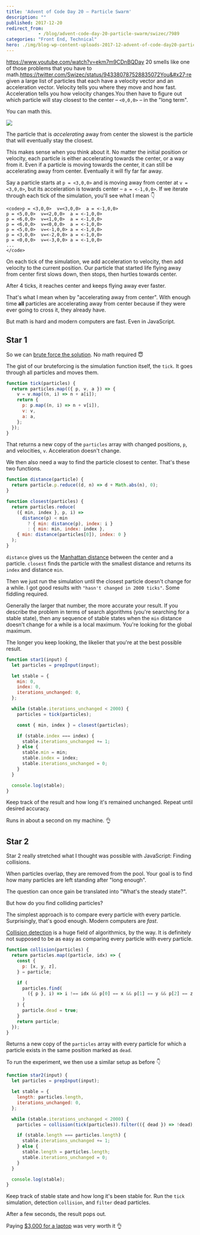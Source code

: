 ```yaml
---
title: 'Advent of Code Day 20 – Particle Swarm'
description: ""
published: 2017-12-20
redirect_from: 
            - /blog/advent-code-day-20-particle-swarm/swizec/7989
categories: "Front End, Technical"
hero: ./img/blog-wp-content-uploads-2017-12-advent-of-code-day20-particles-1024x575.jpg
---
```

https://www.youtube.com/watch?v=ekm7m9CDnBQDay 20 smells like one of those problems that you have to math.https://twitter.com/Swizec/status/943380787528835072You&#x27;re given a large list of particles that each have a velocity vector and an acceleration vector. Velocity tells you where they move and how fast. Acceleration tells you how velocity changes.You then have to figure out which particle will stay closest to the center – `<0,0,0>` – in the &quot;long term&quot;.

You can math this.

![](./img/blog-wp-content-uploads-2017-12-advent-of-code-day20-particles-1024x575.jpg)

The particle that is _accelerating_ away from center the slowest is the particle that will eventually stay the closest.

This makes sense when you think about it. No matter the initial position or velocity, each particle is either accelerating towards the center, or a way from it. Even if a particle is moving towards the center, it can still be accelerating away from center. Eventually it will fly far far away.

Say a particle starts at `p = <3,0,0>` and is moving away from center at `v = <3,0,0>`, but its acceleration is towards center – `a = <-1,0,0>`. If we iterate through each tick of the simulation, you&#x27;ll see what I mean 👇

```undefined
<code>p = <3,0,0>  v=<3,0,0>  a = <-1,0,0>
p = <5,0,0>  v=<2,0,0>  a = <-1,0,0>
p = <6,0,0>  v=<1,0,0>  a = <-1,0,0>
p = <6,0,0>  v=<0,0,0>  a = <-1,0,0>
p = <5,0,0>  v=<-1,0,0> a = <-1,0,0>
p = <3,0,0>  v=<-2,0,0> a = <-1,0,0>
p = <0,0,0>  v=<-3,0,0> a = <-1,0,0>
...
</code>
```

On each tick of the simulation, we add acceleration to velocity, then add velocity to the current position. Our particle that started life flying away from center first slows down, then stops, then hurtles towards center.

After 4 ticks, it reaches center and keeps flying away ever faster.

That&#x27;s what I mean when by &quot;accelerating away from center&quot;. With enough time **all** particles are accelerating away from center because if they were ever going to cross it, they already have.

But math is hard and modern computers are fast. Even in JavaScript.

## Star 1

So we can [brute force the solution](https://github.com/Swizec/advent-of-code-2017/blob/master/20.js#L1037). No math required 😇

The gist of our bruteforcing is the simulation function itself, the `tick`. It goes through all particles and moves them.

```javascript
function tick(particles) {
  return particles.map(({ p, v, a }) => {
    v = v.map((n, i) => n + a[i]);
    return {
      p: p.map((n, i) => n + v[i]),
      v: v,
      a: a,
    };
  });
}
```

That returns a new copy of the `particles` array with changed positions, `p`, and velocities, `v`. Acceleration doesn&#x27;t change.

We then also need a way to find the particle closest to center. That&#x27;s these two functions.

```javascript
function distance(particle) {
  return particle.p.reduce((d, n) => d + Math.abs(n), 0);
}

function closest(particles) {
  return particles.reduce(
    ({ min, index }, p, i) =>
      distance(p) < min
        ? { min: distance(p), index: i }
        : { min: min, index: index },
    { min: distance(particles[0]), index: 0 }
  );
}
```

`distance` gives us the [Manhattan distance](https://en.wikipedia.org/wiki/Taxicab_geometry) between the center and a particle. `closest` finds the particle with the smallest distance and returns its `index` and distance `min`.

Then we just run the simulation until the closest particle doesn&#x27;t change for a while. I got good results with `"hasn't changed in 2000 ticks"`. Some fiddling required.

Generally the larger that number, the more accurate your result. If you describe the problem in terms of search algorithms (you&#x27;re searching for a stable state), then any sequence of stable states when the `min` distance doesn&#x27;t change for a while is a local maximum. You&#x27;re looking for the global maximum.

The longer you keep looking, the likelier that you&#x27;re at the best possible result.

```javascript
function star1(input) {
  let particles = prepInput(input);

  let stable = {
    min: 0,
    index: 0,
    iterations_unchanged: 0,
  };

  while (stable.iterations_unchanged < 2000) {
    particles = tick(particles);

    const { min, index } = closest(particles);

    if (stable.index === index) {
      stable.iterations_unchanged += 1;
    } else {
      stable.min = min;
      stable.index = index;
      stable.iterations_unchanged = 0;
    }
  }

  console.log(stable);
}
```

Keep track of the result and how long it&#x27;s remained unchanged. Repeat until desired accuracy.

Runs in about a second on my machine. 👌

## Star 2

Star 2 really stretched what I thought was possible with JavaScript: Finding collisions.

When particles overlap, they are removed from the pool. Your goal is to find how many particles are left standing after &quot;long enough&quot;.

The question can once gain be translated into &quot;What&#x27;s the steady state?&quot;.

But how do you find colliding particles?

The simplest approach is to compare every particle with every particle. Surprisingly, that&#x27;s good enough. Modern computers are _fast_.

[Collision detection](https://en.wikipedia.org/wiki/Collision_detection) is a huge field of algorithmics, by the way. It is definitely not supposed to be as easy as comparing every particle with every particle.

```javascript
function collision(particles) {
  return particles.map((particle, idx) => {
    const {
      p: [x, y, z],
    } = particle;

    if (
      particles.find(
        ({ p }, i) => i !== idx && p[0] == x && p[1] == y && p[2] == z
      )
    ) {
      particle.dead = true;
    }
    return particle;
  });
}
```

Returns a new copy of the `particles` array with every particle for which a particle exists in the same position marked as `dead`.

To run the experiment, we then use a similar setup as before 👇

```javascript
function star2(input) {
  let particles = prepInput(input);

  let stable = {
    length: particles.length,
    iterations_unchanged: 0,
  };

  while (stable.iterations_unchanged < 2000) {
    particles = collision(tick(particles)).filter(({ dead }) => !dead);

    if (stable.length === particles.length) {
      stable.iterations_unchanged += 1;
    } else {
      stable.length = particles.length;
      stable.iterations_unchanged = 0;
    }
  }

  console.log(stable);
}
```

Keep track of stable state and how long it&#x27;s been stable for. Run the `tick` simulation, detection `collision`, and `filter` dead particles.

After a few seconds, the result pops out.

Paying [\$3,000 for a laptop](https://swizec.com/blog/first-day-new-2017-macbook-pro/swizec/7643) was very worth it 👌
